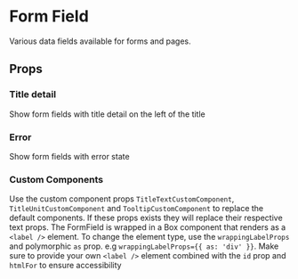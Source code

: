 

# Form Field

Various data fields available for forms and pages.

<Canvas>
  <Story id="components-ui-formfield--default-story" />
</Canvas>

## Props

<ArgsTable of={FormField} />

### Title detail

Show form fields with title detail on the left of the title

<Canvas>
  <Story id="components-ui-formfield--form-field-with-title-detail" />
</Canvas>

### Error

Show form fields with error state

<Canvas>
  <Story id="components-ui-formfield--form-field-with-error" />
</Canvas>

### Custom Components

Use the custom component props `TitleTextCustomComponent`, `TitleUnitCustomComponent` and `TooltipCustomComponent` to replace the default components.
If these props exists they will replace their respective text props. The FormField is wrapped in a Box component that renders as a `<label />` element.
To change the element type, use the `wrappingLabelProps` and polymorphic `as` prop. e.g `wrappingLabelProps={{ as: 'div' }}`. Make sure to provide your own `<label />` element combined with the `id` prop and `htmlFor` to ensure accessibility

<Canvas>
  <Story id="components-ui-formfield--custom-components" />
</Canvas>
